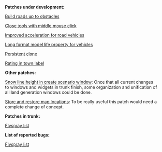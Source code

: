 '''Patches under development:'''


[http://www.tt-forums.net/viewtopic.php?f=33&t=46189 Build roads up to obstacles]

[http://www.tt-forums.net/viewtopic.php?f=33&t=44853 Close tools with middle mouse click]

[http://www.tt-forums.net/viewtopic.php?f=33&t=44714 Improved acceleration for road vehicles]

[http://www.tt-forums.net/viewtopic.php?f=33&t=44544 Long format model life property for vehicles]

[http://www.tt-forums.net/viewtopic.php?f=33&t=44853 Persistent clone]

[http://www.tt-forums.net/viewtopic.php?f=33&t=42598 Rating in town label]


'''Other patches:'''

[http://www.tt-forums.net/viewtopic.php?f=33&t=41446 Snow line height in create scenario window]: Once that all current changes to windows and widgets in trunk finish, some organization and unification of all land generation windows could be done.

[http://www.tt-forums.net/viewtopic.php?f=33&t=42556 Store and restore map locations]: To be really useful this patch would need a complete change of concept.


'''Patches in trunk:'''

[http://bugs.openttd.org/?do=index&project=1&type%5B0%5D=4&sev%5B0%5D=&pri%5B0%5D=&due%5B0%5D=&cat%5B0%5D=&status%5B0%5D=closed&percent%5B0%5D=&opened=Terkhen&reported%5B0%5D= Flyspray list]


'''List of reported bugs:'''

[http://bugs.openttd.org/?do=index&project=1&type%5B0%5D=1&sev%5B0%5D=&pri%5B0%5D=&due%5B0%5D=&cat%5B0%5D=&status%5B0%5D=&percent%5B0%5D=&opened=Terkhen&reported%5B0%5D= Flyspray list]